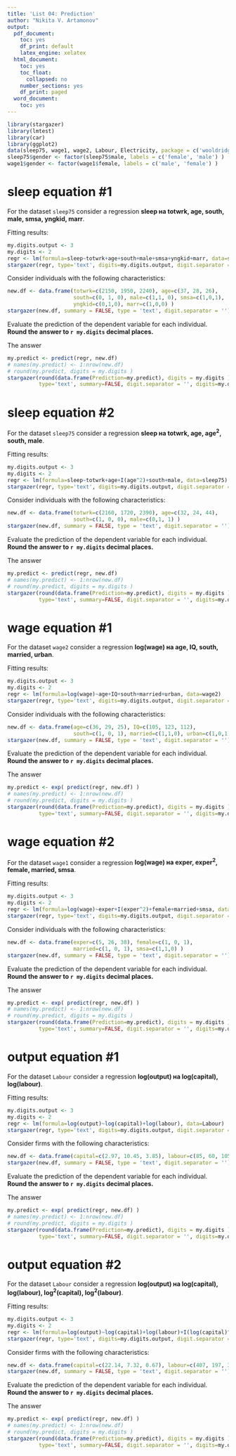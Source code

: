 ```yaml
---
title: 'List 04: Prediction'
author: "Nikita V. Artamonov"
output:
  pdf_document:
    toc: yes
    df_print: default
    latex_engine: xelatex
  html_document:
    toc: yes
    toc_float:
      collapsed: no
    number_sections: yes
    df_print: paged
  word_document:
    toc: yes
---
```


```r
library(stargazer)
library(lmtest)
library(car)
library(ggplot2)
data(sleep75, wage1, wage2, Labour, Electricity, package = c('wooldridge', 'Ecdat') )
sleep75$gender <- factor(sleep75$male, labels = c('female', 'male') )
wage1$gender <- factor(wage1$female, labels = c('male', 'female') )
```

# sleep equation #1

For the dataset `sleep75` consider a regression
**sleep на totwrk, age, south, male, smsa, yngkid, marr**.

Fitting results:

```r
my.digits.output <- 3
my.digits <- 2
regr <- lm(formula=sleep~totwrk+age+south+male+smsa+yngkid+marr, data=sleep75)
stargazer(regr, type='text', digits=my.digits.output, digit.separator = '', df=FALSE)
```

Consider individuals with the following characteristics:

```r
new.df <- data.frame(totwrk=c(2150, 1950, 2240), age=c(37, 28, 26), 
                     south=c(0, 1, 0), male=c(1,1, 0), smsa=c(1,0,1),
                     yngkid=c(0,1,0), marr=c(1,0,0) )
stargazer(new.df, summary = FALSE, type = 'text', digit.separator = '')
```

Evaluate the prediction of the dependent variable for each individual.  
**Round the answer to `r my.digits` decimal places.**

The answer

```r
my.predict <- predict(regr, new.df)
# names(my.predict) <- 1:nrow(new.df)
# round(my.predict, digits = my.digits )
stargazer(round(data.frame(Prediction=my.predict), digits = my.digits ), 
          type='text', summary=FALSE, digit.separator = '', digits=my.digits)
```

# sleep equation #2

For the dataset `sleep75` consider a regression
**sleep на totwrk, age, age^2^, south, male**.

Fitting results:

```r
my.digits.output <- 3
my.digits <- 2
regr <- lm(formula=sleep~totwrk+age+I(age^2)+south+male, data=sleep75)
stargazer(regr, type='text', digits=my.digits.output, digit.separator = '', df=FALSE)
```

Consider individuals with the following characteristics:

```r
new.df <- data.frame(totwrk=c(2160, 1720, 2390), age=c(32, 24, 44), 
                     south=c(1, 0, 0), male=c(0,1, 1) )
stargazer(new.df, summary = FALSE, type = 'text', digit.separator = '')
```

Evaluate the prediction of the dependent variable for each individual.  
**Round the answer to `r my.digits` decimal places.**

The answer

```r
my.predict <- predict(regr, new.df)
# names(my.predict) <- 1:nrow(new.df)
# round(my.predict, digits = my.digits )
stargazer(round(data.frame(Prediction=my.predict), digits = my.digits ), 
          type='text', summary=FALSE, digit.separator = '', digits=my.digits)
```

# wage equation #1

For the dataset `wage2` consider a regression
**log(wage) на age, IQ, south, married, urban**.

Fitting results:

```r
my.digits.output <- 3
my.digits <- 2
regr <- lm(formula=log(wage)~age+IQ+south+married+urban, data=wage2)
stargazer(regr, type='text', digits=my.digits.output, digit.separator = '', df=FALSE)
```

Consider individuals with the following characteristics:

```r
new.df <- data.frame(age=c(36, 29, 25), IQ=c(105, 123, 112),
                     south=c(1, 0, 1), married=c(1,1,0), urban=c(1,0,1) )
stargazer(new.df, summary = FALSE, type = 'text', digit.separator = '')
```

Evaluate the prediction of the dependent variable for each individual.  
**Round the answer to `r my.digits` decimal places.**

The answer

```r
my.predict <- exp( predict(regr, new.df) )
# names(my.predict) <- 1:nrow(new.df)
# round(my.predict, digits = my.digits )
stargazer(round(data.frame(Prediction=my.predict), digits = my.digits ), 
          type='text', summary=FALSE, digit.separator = '', digits=my.digits)
```

# wage equation #2

For the dataset `wage1` consider a regression
**log(wage) на exper, exper^2^, female, married, smsa**.

Fitting results:

```r
my.digits.output <- 3
my.digits <- 2
regr <- lm(formula=log(wage)~exper+I(exper^2)+female+married+smsa, data=wage1)
stargazer(regr, type='text', digits=my.digits.output, digit.separator = '', df=FALSE)
```

Consider individuals with the following characteristics:

```r
new.df <- data.frame(exper=c(5, 26, 38), female=c(1, 0, 1),
                     married=c(1, 0, 1), smsa=c(1,1,0) )
stargazer(new.df, summary = FALSE, type = 'text', digit.separator = '')
```

Evaluate the prediction of the dependent variable for each individual.  
**Round the answer to `r my.digits` decimal places.**

The answer

```r
my.predict <- exp( predict(regr, new.df) )
# names(my.predict) <- 1:nrow(new.df)
# round(my.predict, digits = my.digits )
stargazer(round(data.frame(Prediction=my.predict), digits = my.digits ), 
          type='text', summary=FALSE, digit.separator = '', digits=my.digits)
```

# output equation #1

For the dataset `Labour` consider a regression
**log(output) на log(capital), log(labour)**.

Fitting results:

```r
my.digits.output <- 3
my.digits <- 2
regr <- lm(formula=log(output)~log(capital)+log(labour), data=Labour)
stargazer(regr, type='text', digits=my.digits.output, digit.separator = '', df=FALSE)
```

Consider firms with the following characteristics:

```r
new.df <- data.frame(capital=c(2.97, 10.45, 3.85), labour=c(85, 60, 105) )
stargazer(new.df, summary = FALSE, type = 'text', digit.separator = '')
```

Evaluate the prediction of the dependent variable for each individual.  
**Round the answer to `r my.digits` decimal places.**

The answer

```r
my.predict <- exp( predict(regr, new.df) )
# names(my.predict) <- 1:nrow(new.df)
# round(my.predict, digits = my.digits )
stargazer(round(data.frame(Prediction=my.predict), digits = my.digits ), 
          type='text', summary=FALSE, digit.separator = '', digits=my.digits)
```

# output equation #2

For the dataset `Labour` consider a regression
**log(output) на log(capital), log(labour), log^2^(capital), log^2^(labour)**.

Fitting results:

```r
my.digits.output <- 3
my.digits <- 2
regr <- lm(formula=log(output)~log(capital)+log(labour)+I(log(capital)^2)+I(log(labour)^2), data=Labour)
stargazer(regr, type='text', digits=my.digits.output, digit.separator = '', df=FALSE)
```

Consider firms with the following characteristics:

```r
new.df <- data.frame(capital=c(22.14, 7.32, 0.67), labour=c(407, 197, 31) )
stargazer(new.df, summary = FALSE, type = 'text', digit.separator = '')
```

Evaluate the prediction of the dependent variable for each individual.  
**Round the answer to `r my.digits` decimal places.**

The answer

```r
my.predict <- exp( predict(regr, new.df) )
# names(my.predict) <- 1:nrow(new.df)
# round(my.predict, digits = my.digits )
stargazer(round(data.frame(Prediction=my.predict), digits = my.digits ), 
          type='text', summary=FALSE, digit.separator = '', digits=my.digits)
```